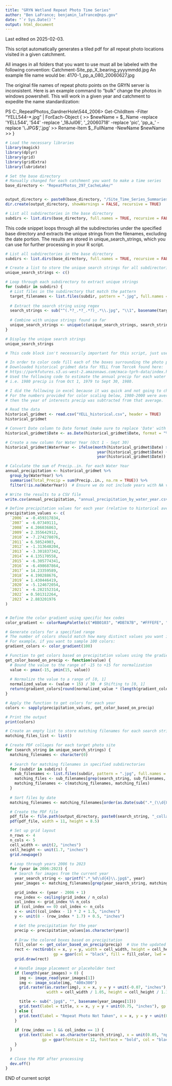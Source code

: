 ```yaml
---
title: "GRYN Wetland Repeat Photo Time Series"
author: "Ben LaFrance; benjamin_lafrance@nps.gov"
date: "`r Sys.Date()`"
output: html_document
---
```


Last edited on 2025-02-03.

This script automatically generates a tiled pdf for all repeat photo locations visited in a given catchment. 

All images in all folders that you want to use must all be labeled with the following convention: Catchment-Site_pp_X_bearing_yyyymmdd.jpg
An example file name would be: 4170-1_pp_a_080_20060627.jpg

The original file names of repeat photo points on the GRYN server is inconsistent.
Here is an example command to "bulk" change the photos in windows powershell.
This will work in a given year and catchment to expedite the name standardization:

PS C:\Users\blafrance\Desktop\Renaming_RepeatPhotos\Y544_GardnerHole\544_2006> Get-ChildItem -Filter "YELL544-*.jpg" | ForEach-Object {
>>     $newName = $_.Name -replace 'YELL544', '544' -replace '_18Jul06', '_20060718' -replace 'pic', 'pp_a_' -replace '\.JPG$', '.jpg'
>>     Rename-Item $_.FullName -NewName $newName
>> }


```r
# Load the necessary libraries
library(magick)
library(dplyr)
library(grid)
library(gridExtra)
library(lubridate)
```

```r
# Set the base directory
# Manually changed for each catchment you want to make a time series
base_directory <- "RepeatPhotos_297_CacheLake/"


output_directory <- paste0(base_directory, "/Site_Time_Series_Summaries")
dir.create(output_directory, showWarnings = FALSE, recursive = TRUE)

# List all subdirectories in the base directory
subdirs <- list.dirs(base_directory, full.names = TRUE, recursive = FALSE)

```
This code snippet loops through all the subdirectories under the specified base directory and extracts the unique strings from the filenames, excluding the date portion. The results are stored in unique_search_strings, which you can use for further processing in your R script.

```r
# List all subdirectories in the base directory
subdirs <- list.dirs(base_directory, full.names = TRUE, recursive = FALSE)

# Create a list to store the unique search strings for all subdirectories
unique_search_strings <- c()

# Loop through each subdirectory to extract unique strings
for (subdir in subdirs) {
  # List files in the subdirectory that match the pattern
  target_filenames <- list.files(subdir, pattern = ".jpg", full.names = TRUE)
  
  # Extract the search string using regex
  search_strings <- sub("^(.*?_.*?_.*?)_.*\\.jpg", "\\1", basename(target_filenames))
  
  # Combine with unique strings found so far
  unique_search_strings <- unique(c(unique_search_strings, search_strings))
}

# Display the unique search strings
unique_search_strings

```


```r
# This code block isn't necessarily important for this script, just used to help create a color gradient

# In order to color code fill each of the boxes surrounding the photo point, we need to calculate the deviation from average historical precipitation
# Downloaded historical gridmet data for YELL from Tercek found here:
# https://parkfutures.s3.us-west-2.amazonaws.com/maca-tprh-data/index.html
# Used the following code to estimate the annual precip for each water year
# i.e. 1980 precip is from Oct 1, 1979 to Sept 30, 1980.

# I did the following in excel because it was quick and not going to change:
# For the numbers provided for color scaling below, 1980-2000 were averaged
# then the year of interests precip was subtracted from that average.

# Read the data
historical_gridmet <- read.csv("YELL_historical.csv", header = TRUE)
historical_gridmet

# Convert Date column to Date format (make sure to replace 'Date' with the actual column name if it differs)
historical_gridmet$Date <- as.Date(historical_gridmet$Date, format = "%Y-%m-%d")  # Adjust the format to match your data

# Create a new column for Water Year (Oct 1 - Sept 30)
historical_gridmet$WaterYear <- ifelse(month(historical_gridmet$Date) >= 10, 
                                        year(historical_gridmet$Date) + 1, 
                                        year(historical_gridmet$Date))

# Calculate the sum of Precip..in. for each Water Year
annual_precipitation <- historical_gridmet %>%
  group_by(WaterYear) %>%
  summarise(Total_Precip = sum(Precip..in., na.rm = TRUE)) %>%
  filter(!is.na(WaterYear))  # Ensure we do not include years with NA values

# Write the results to a CSV file
write.csv(annual_precipitation, "annual_precipitation_by_water_year.csv", row.names = FALSE)


```



```r
# Define precipitation values for each year (relative to historical averages)
precipitation_values <- c(
  `2006` = -0.459317834,
  `2007` = -6.07349111,
  `2008` = 4.206036863,
  `2009` = 2.355642912,
  `2010` = -7.274278076,
  `2011` = 6.50524903,
  `2012` = -1.313648204,
  `2013` = -3.301837342,
  `2014` = 4.135170558,
  `2015` = -6.305774341,
  `2016` = -6.498687864,
  `2017` = 14.23359589,
  `2018` = 4.190288676,
  `2019` = 1.430446419,
  `2020` = -5.124672054,
  `2021` = -6.282152314,
  `2022` = 0.501312264,
  `2023` = 2.883201976
)


# Define the color gradient using specific hex codes
color_gradient <- colorRampPalette(c("#BB0103", "#DB7A7B", "#FFFEFE", "#8F88D2", "#1207A3"))

# Generate colors for a specified range
# The number of colors should match how many distinct values you want in the gradient.
# For example, if you want to sample 100 colors:
gradient_colors <- color_gradient(100)

# Function to get colors based on precipitation values using the gradient
get_color_based_on_precip <- function(value) {
  # Bound the value to the range of -15 to +15 for normalization
  value <- pmax(-15, pmin(15, value))
  
  # Normalize the value to a range of [0, 1]
  normalized_value <- (value + 15) / 30  # Shifting to [0, 1]
  return(gradient_colors[round(normalized_value * (length(gradient_colors) - 1)) + 1])
}

# Apply the function to get colors for each year
colors <- sapply(precipitation_values, get_color_based_on_precip)

# Print the output
print(colors)

```

```r
# Create an empty list to store matching filenames for each search string
matching_files_list <- list()

# Create PDF collages for each target photo site
for (search_string in unique_search_strings) {
  matching_filenames <- character(0)  
  
  # Search for matching filenames in specified subdirectories
  for (subdir in subdirs) {
    sub_filenames <- list.files(subdir, pattern = ".jpg", full.names = TRUE)
    matching_files <- sub_filenames[grep(search_string, sub_filenames, fixed = TRUE)]
    matching_filenames <- c(matching_filenames, matching_files)
  }
  
  # Sort files by date
  matching_filenames <- matching_filenames[order(as.Date(sub(".*_(\\d{8})\\.jpg$", "\\1", matching_filenames), format = "%Y%m%d"))]

  # Create the PDF file
  pdf_file <- file.path(output_directory, paste0(search_string, "_collage.pdf"))
  pdf(pdf_file, width = 11, height = 8.5)

  # Set up grid layout
  n_rows <- 4
  n_cols <- 5
  cell_width <- unit(2, "inches")
  cell_height <- unit(1.7, "inches")
  grid.newpage()
  
  # Loop through years 2006 to 2023
  for (year in 2006:2023) {
    # Search for images from the current year
    year_search_string <- sprintf(".*_%d\\d{4}\\.jpg$", year)  
    year_images <- matching_filenames[grep(year_search_string, matching_filenames)]

    grid_index <- (year - 2006 + 1)
    row_index <- ceiling(grid_index / n_cols)
    col_index <- grid_index %% n_cols
    if (col_index == 0) col_index <- n_cols  
    x <- unit((col_index - 1) * 2 + 1.5, "inches")
    y <- unit(8 - (row_index * 1.7) + 0.5, "inches")

    # Get the precipitation for the year
    precip <- precipitation_values[as.character(year)]
  
    # Draw the colored boxes based on precipitation
    fill_color <- get_color_based_on_precip(precip)  # Use the updated function
    rect <- rectGrob(x = x, y = y, width = cell_width, height = cell_height,
                     gp = gpar(col = "black", fill = fill_color, lwd = 2))
    grid.draw(rect)

    # Handle image placement or placeholder text
    if (length(year_images) > 0) {
      img <- image_read(year_images[1])  
      img <- image_scale(img, "400x300") 
      grid.raster(as.raster(img), x = x, y = y + unit(-0.07, "inches"),
                  width = cell_width / 1.05, height = cell_height / 1.15)

      title <- sub(".jpg$", "", basename(year_images[1]))
      grid.text(label = title, x = x, y = y + unit(0.75, "inches"), gp = gpar(fontsize = 7.5))
    } else {
      grid.text(label = "Repeat Photo Not Taken", x = x, y = y + unit(0.75, "inches"), gp = gpar(fontsize = 7.5, col = "red"))
    }
    
    if (row_index == 1 && col_index == 1) {
      grid.text(label = as.character(search_string), x = unit(0.05, "npc"), y = unit(0.95, "npc"), 
                gp = gpar(fontsize = 12, fontface = "bold", col = "black"))  
    }
  }
  
  # Close the PDF after processing
  dev.off()
}


```








END of current script




